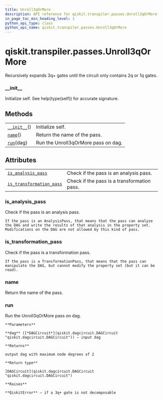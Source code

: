 ```yaml
---
title: Unroll3qOrMore
description: API reference for qiskit.transpiler.passes.Unroll3qOrMore
in_page_toc_min_heading_level: 1
python_api_type: class
python_api_name: qiskit.transpiler.passes.Unroll3qOrMore
---
```


<span id="qiskit-transpiler-passes-unroll3qormore" />

# qiskit.transpiler.passes.Unroll3qOrMore

<Class id="qiskit.transpiler.passes.Unroll3qOrMore" isDedicatedPage={true} github="https://github.com/qiskit/qiskit/tree/stable/0.16/qiskit/transpiler/passes/basis/unroll_3q_or_more.py" signature="Unroll3qOrMore(*args, **kwargs)">
  Recursively expands 3q+ gates until the circuit only contains 2q or 1q gates.

  ### \_\_init\_\_

  <Function id="qiskit.transpiler.passes.Unroll3qOrMore.__init__" name="__init__" signature="__init__()">
    Initialize self. See help(type(self)) for accurate signature.
  </Function>

  ## Methods

  |                                                                                                                      |                                     |
  | -------------------------------------------------------------------------------------------------------------------- | ----------------------------------- |
  | [`__init__`](#qiskit.transpiler.passes.Unroll3qOrMore.__init__ "qiskit.transpiler.passes.Unroll3qOrMore.__init__")() | Initialize self.                    |
  | [`name`](#qiskit.transpiler.passes.Unroll3qOrMore.name "qiskit.transpiler.passes.Unroll3qOrMore.name")()             | Return the name of the pass.        |
  | [`run`](#qiskit.transpiler.passes.Unroll3qOrMore.run "qiskit.transpiler.passes.Unroll3qOrMore.run")(dag)             | Run the Unroll3qOrMore pass on dag. |

  ## Attributes

  |                                                                                                                                                              |                                             |
  | ------------------------------------------------------------------------------------------------------------------------------------------------------------ | ------------------------------------------- |
  | [`is_analysis_pass`](#qiskit.transpiler.passes.Unroll3qOrMore.is_analysis_pass "qiskit.transpiler.passes.Unroll3qOrMore.is_analysis_pass")                   | Check if the pass is an analysis pass.      |
  | [`is_transformation_pass`](#qiskit.transpiler.passes.Unroll3qOrMore.is_transformation_pass "qiskit.transpiler.passes.Unroll3qOrMore.is_transformation_pass") | Check if the pass is a transformation pass. |

  ### is\_analysis\_pass

  <Function id="qiskit.transpiler.passes.Unroll3qOrMore.is_analysis_pass" name="is_analysis_pass" signature="property is_analysis_pass">
    Check if the pass is an analysis pass.

    If the pass is an AnalysisPass, that means that the pass can analyze the DAG and write the results of that analysis in the property set. Modifications on the DAG are not allowed by this kind of pass.
  </Function>

  ### is\_transformation\_pass

  <Function id="qiskit.transpiler.passes.Unroll3qOrMore.is_transformation_pass" name="is_transformation_pass" signature="property is_transformation_pass">
    Check if the pass is a transformation pass.

    If the pass is a TransformationPass, that means that the pass can manipulate the DAG, but cannot modify the property set (but it can be read).
  </Function>

  ### name

  <Function id="qiskit.transpiler.passes.Unroll3qOrMore.name" name="name" signature="name()">
    Return the name of the pass.
  </Function>

  ### run

  <Function id="qiskit.transpiler.passes.Unroll3qOrMore.run" name="run" signature="run(dag)">
    Run the Unroll3qOrMore pass on dag.

    **Parameters**

    **dag** ([*DAGCircuit*](qiskit.dagcircuit.DAGCircuit "qiskit.dagcircuit.DAGCircuit")) – input dag

    **Returns**

    output dag with maximum node degrees of 2

    **Return type**

    [DAGCircuit](qiskit.dagcircuit.DAGCircuit "qiskit.dagcircuit.DAGCircuit")

    **Raises**

    **QiskitError** – if a 3q+ gate is not decomposable
  </Function>
</Class>

